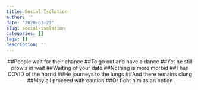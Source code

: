```yaml
---
title: Social Isolation
author: ''
date: '2020-03-27'
slug: social-isolation
categories: []
tags: []
description: ''
---
```


<center>
##People wait for their chance
##To go out and have a dance
##Yet he still prowls in wait
##Waiting of your date
##Nothing is more morbid
##Than COVID of the horrid
##He journeys to the lungs
##And there remains clung
##May all proceed with caution
##Or fight him as an option
</center>